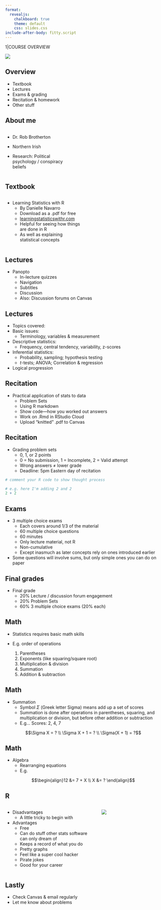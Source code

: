 ```yaml
---
format: 
  revealjs:
    chalkboard: true
    theme: default
    css: slides.css
include-after-body: fitty.script
---
```


:::: {.cover-page}

::: {.fit .lecture-title}
1|COURSE OVERVIEW
:::
 
::: {.bg-img}
![](media/statistics-cover.png)
:::
::::


## Overview

- Textbook
- Lectures
- Exams & grading
- Recitation & homework
- Other stuff


## About me

:::: {.columns}

::: {.column width="40%"}
- Dr. Rob Brotherton

- Northern Irish

- Research: Political psychology / conspiracy beliefs
:::

::: {.column width="60%"}

<!-- placeholder -->

:::

::::


## Textbook


:::: {.columns}

::: {.column width="50%"}
- Learning Statistics with R
  - By Danielle Navarro
  - Download as a .pdf for free
  - [learningstatisticswithr.com](https://learningstatisticswithr.com)
  - Helpful for seeing how things are done in R
  - As well as explaining statistical concepts
:::

::: {.column width="50%"}

<!-- placeholder -->

:::

::::


## Lectures

- Panopto
  - In-lecture quizzes
  - Navigation
  - Subtitles
  - Discussion
  - Also: Discussion forums on Canvas

## Lectures


- Topics covered:
- Basic issues:
  - Terminology, variables & measurement
- Descriptive statistics: 
  - Frequency, central tendency, variability, z-scores
- Inferential statistics:
  - Probability, sampling; hypothesis testing
  - $t$-tests; ANOVA; Correlation & regression
- Logical progression

## Recitation

- Practical application of stats to data
  - Problem Sets
  - Using R markdown
  - Show code—how you worked out answers
  - Work on .Rmd in RStudio Cloud
  - Upload "knitted" .pdf to Canvas

## Recitation

- Grading problem sets
  - 0, 1, or 2 points
  - 0 = No submission, 1 = Incomplete, 2 = Valid attempt
  - Wrong answers ≠ lower grade
  - Deadline: 5pm Eastern day of recitation

```r
# comment your R code to show thought process

# e.g. here I'm adding 2 and 2
2 + 2 
```

## Exams

- 3 multiple choice exams
  - Each covers around 1/3 of the material
  - 60 multiple choice questions
  - 60 minutes
  - Only lecture material, not R
  - Non-cumulative
  - Except inasmuch as later concepts rely on ones introduced earlier
- Some questions will involve sums, but only simple ones you can do on paper

## Final grades

- Final grade
  - 20% Lecture / discussion forum engagement
  - 20% Problem Sets
  - 60% 3 multiple choice exams (20% each)

## Math

- Statistics requires basic math skills

- E.g. order of operations
  1. Parentheses
  2. Exponents (like squaring/square root)
  3. Multiplication & division
  4. Summation
  5. Addition & subtraction

## Math

- Summation
  - Symbol $\Sigma$ (Greek letter Sigma) means add up a set of scores
  - Summation is done after operations in parentheses, squaring, and multiplication or division, but before other addition or subtraction
  - E.g… Scores: 2, 4, 7


$$\Sigma X = ? \\
\Sigma X + 1 = ? \\
\Sigma(X + 1) = ?$$

## Math

- Algebra
  - Rearranging equations
  - E.g.


$$\begin{align}12 &= 7 + X \\ X &= ? \end{align}$$


## R {.smaller}

:::: {.columns}

::: {.column width="60%"}
- Disadvantages
  - A little tricky to begin with
- Advantages
  - Free
  - Can do stuff other stats software can only dream of
  - Keeps a record of what you do
  - Pretty graphs
  - Feel like a super cool hacker
  - Pirate jokes
  - Good for your career
:::

::: {.column width="40%"}

![](media/r-logo.png)

:::

::::



## Lastly

::: {.middle}
- Check Canvas & email regularly
- Let me know about problems
:::
